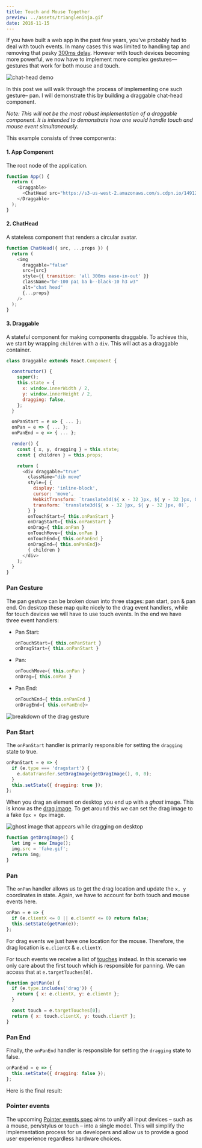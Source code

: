 ```yaml
---
title: Touch and Mouse Together
preview: ../assets/triangleninja.gif
date: 2016-11-15
---
```


If you have built a web app in the past few years, you've probably had to deal with touch events. In many cases this was limited to handling tap and removing that pesky [300ms delay](https://developers.google.com/web/updates/2013/12/300ms-tap-delay-gone-away). However with touch devices becoming more powerful, we now have to implement more complex gestures— gestures that work for both mouse and touch.

<img alt="chat-head demo" src="../assets/chat-head-demo.gif" />

In this post we will walk through the process of implementing one such gesture– pan. I will demonstrate this by building a draggable chat-head component.

_Note: This will not be the most robust implementation of a draggable component. It is intended to demonstrate how one would handle touch and mouse event simultaneously._

This example consists of three components:

#### 1. App Component

The root node of the application.

```js
function App() {
  return (
    <Draggable>
      <ChatHead src="https://s3-us-west-2.amazonaws.com/s.cdpn.io/149125/profile.jpg" />
    </Draggable>
  );
}
```

#### 2. ChatHead

A stateless component that renders a circular avatar.

```js
function ChatHead({ src, ...props }) {
  return (
    <img
      draggable="false"
      src={src}
      style={{ transition: 'all 300ms ease-in-out' }}
      className="br-100 pa1 ba b--black-10 h3 w3"
      alt="chat head"
      {...props}
    />
  );
}
```

#### 3. Draggable

A stateful component for making components draggable. To achieve this, we start by wrapping `children` with a `div`. This will act as a draggable container.

```js
class Draggable extends React.Component {

  constructor() {
    super();
    this.state = {
      x: window.innerWidth / 2,
      y: window.innerHeight / 2,
      dragging: false,
    };
  }

  onPanStart = e => { ... };
  onPan = e => { ... };
  onPanEnd = e => { ... };

  render() {
    const { x, y, dragging } = this.state;
    const { children } = this.props;

    return (
      <div draggable="true"
        className="dib move"
        style={ {
          display: 'inline-block',
          cursor: 'move',
          WebkitTransform: `translate3d(${ x - 32 }px, ${ y - 32 }px, 0)`,
          transform: `translate3d(${ x - 32 }px, ${ y - 32 }px, 0)`,
        } }
        onTouchStart={ this.onPanStart }
        onDragStart={ this.onPanStart }
        onDrag={ this.onPan }
        onTouchMove={ this.onPan }
        onTouchEnd={ this.onPanEnd }
        onDragEnd={ this.onPanEnd}>
        { children }
      </div>
    );
  }
}
```

### Pan Gesture

The pan gesture can be broken down into three stages: pan start, pan & pan end. On desktop these map quite nicely to the drag event handlers, while for touch devices we will have to use touch events. In the end we have three event handlers:

- Pan Start:

  ```js
  onTouchStart={ this.onPanStart }
  onDragStart={ this.onPanStart }
  ```

- Pan:

  ```js
  onTouchMove={ this.onPan }
  onDrag={ this.onPan }
  ```

- Pan End:
  ```js
  onTouchEnd={ this.onPanEnd }
  onDragEnd={ this.onPanEnd}>
  ```

<img alt="breakdown of the drag gesture" src="../assets/drag.gif" />

### Pan Start

The `onPanStart` handler is primarily responsible for setting the `dragging` state to true.

```js
onPanStart = e => {
  if (e.type === 'dragstart') {
    e.dataTransfer.setDragImage(getDragImage(), 0, 0);
  }
  this.setState({ dragging: true });
};
```

When you drag an element on desktop you end up with a _ghost_ image. This is know as the [drag image](https://developer.mozilla.org/en-US/docs/Web/Guide/HTML/Drag_operations#dragfeedback). To get around this we can set the drag image to a fake `0px × 0px` image.

<img
  alt="ghost image that appears while dragging on desktop"
  src="../assets/ghost.gif"
/>

```js
function getDragImage() {
  let img = new Image();
  img.src = 'fake.gif';
  return img;
}
```

### Pan

The `onPan` handler allows us to get the drag location and update the `x, y` coordinates in state. Again, we have to account for both touch and mouse events here.

```js
onPan = e => {
  if (e.clientX <= 0 || e.clientY <= 0) return false;
  this.setState(getPan(e));
};
```

For drag events we just have one location for the mouse. Therefore, the drag location is `e.clientX` & `e.clientY`.

For touch events we receive a list of [touches](https://developer.mozilla.org/en-US/docs/Web/API/TouchEvent/touches) instead. In this scenario we only care about the first touch which is responsible for panning. We can access that at `e.targetTouches[0]`.

```js
function getPan(e) {
  if (e.type.includes('drag')) {
    return { x: e.clientX, y: e.clientY };
  }

  const touch = e.targetTouches[0];
  return { x: touch.clientX, y: touch.clientY };
}
```

### Pan End

Finally, the `onPanEnd` handler is responsible for setting the `dragging` state to false.

```js
onPanEnd = e => {
  this.setState({ dragging: false });
};
```

Here is the final result:

<CodePen
  hash="BLYOLW"
  title="React Draggable Chat Head"
  height="400"
  defaultTab="result"
/>

### Pointer events

The upcoming [Pointer events spec](https://www.w3.org/TR/pointerevents) aims to unify all input devices – such as a mouse, pen/stylus or touch – into a single model. This will simplify the implementation process for us developers and allow us to provide a good user experience regardless hardware choices.
